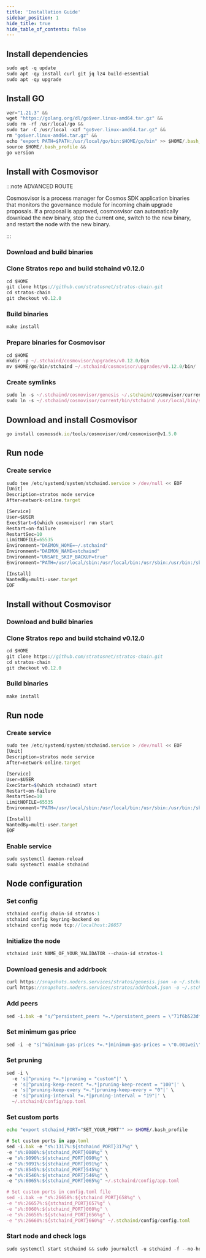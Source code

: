 ```yaml
---
title: 'Installation Guide'
sidebar_position: 1
hide_title: true
hide_table_of_contents: false
---
```



<PageTitle
  iconUrl="img/stratos-icon.svg"
  title="Stratos Installation Guide"
  chainId="stratos-1"
  version="v0.12.0"
/>

## Install dependencies

```js
sudo apt -q update
sudo apt -qy install curl git jq lz4 build-essential
sudo apt -qy upgrade
```

## Install GO

```js
ver="1.21.3" &&
wget "https://golang.org/dl/go$ver.linux-amd64.tar.gz" &&
sudo rm -rf /usr/local/go &&
sudo tar -C /usr/local -xzf "go$ver.linux-amd64.tar.gz" &&
rm "go$ver.linux-amd64.tar.gz" &&
echo "export PATH=$PATH:/usr/local/go/bin:$HOME/go/bin" >> $HOME/.bash_profile &&
source $HOME/.bash_profile &&
go version
```

## Install with Cosmovisor

:::note ADVANCED ROUTE

Cosmosvisor is a process manager for Cosmos SDK application binaries that monitors the governance module for incoming chain upgrade proposals. If a proposal is approved, cosmosvisor can automatically download the new binary, stop the current one, switch to the new binary, and restart the node with the new binary.

:::

### Download and build binaries

### Clone Stratos repo and build stchaind v0.12.0

```js
cd $HOME
git clone https://github.com/stratosnet/stratos-chain.git
cd stratos-chain
git checkout v0.12.0
```

### Build binaries

```js
make install
```

### Prepare binaries for Cosmovisor

```js
cd $HOME
mkdir -p ~/.stchaind/cosmovisor/upgrades/v0.12.0/bin
mv $HOME/go/bin/stchaind ~/.stchaind/cosmovisor/upgrades/v0.12.0/bin/
```

### Create symlinks

```js
sudo ln -s ~/.stchaind/cosmovisor/genesis ~/.stchaind/cosmovisor/current -f
sudo ln -s ~/.stchaind/cosmovisor/current/bin/stchaind /usr/local/bin/stchaind -f
```

## Download and install Cosmovisor

```js
go install cosmossdk.io/tools/cosmovisor/cmd/cosmovisor@v1.5.0
```

## Run node

### Create service

```js
sudo tee /etc/systemd/system/stchaind.service > /dev/null << EOF
[Unit]
Description=stratos node service
After=network-online.target

[Service]
User=$USER
ExecStart=$(which cosmovisor) run start
Restart=on-failure
RestartSec=10
LimitNOFILE=65535
Environment="DAEMON_HOME=~/.stchaind"
Environment="DAEMON_NAME=stchaind"
Environment="UNSAFE_SKIP_BACKUP=true"
Environment="PATH=/usr/local/sbin:/usr/local/bin:/usr/sbin:/usr/bin:/sbin:/bin:/usr/games:/usr/local/games:/snap/bin:~/.stchaind/cosmovisor/current/bin"

[Install]
WantedBy=multi-user.target
EOF
```

## Install without Cosmovisor

### Download and build binaries

### Clone Stratos repo and build stchaind v0.12.0

```js
cd $HOME
git clone https://github.com/stratosnet/stratos-chain.git
cd stratos-chain
git checkout v0.12.0
```

### Build binaries

```js
make install
```

## Run node

### Create service

```js
sudo tee /etc/systemd/system/stchaind.service > /dev/null << EOF
[Unit]
Description=stratos node service
After=network-online.target

[Service]
User=$USER
ExecStart=$(which stchaind) start
Restart=on-failure
RestartSec=10
LimitNOFILE=65535
Environment="PATH=/usr/local/sbin:/usr/local/bin:/usr/sbin:/usr/bin:/sbin:/bin:/usr/games:/usr/local/games:/snap/bin"

[Install]
WantedBy=multi-user.target
EOF
```

### Enable service

```js
sudo systemctl daemon-reload
sudo systemctl enable stchaind
```

## Node configuration

### Set config

```js
stchaind config chain-id stratos-1
stchaind config keyring-backend os
stchaind config node tcp://localhost:26657
```

### Initialize the node

```js
stchaind init NAME_OF_YOUR_VALIDATOR --chain-id stratos-1
```

### Download genesis and addrbook

```js
curl https://snapshots.noders.services/stratos/genesis.json -o ~/.stchaind/config/genesis.json
curl https://snapshots.noders.services/stratos/addrbook.json -o ~/.stchaind/config/addrbook.json
```

### Add peers

```js
sed -i.bak -e "s/^persistent_peers *=.*/persistent_peers = \"71f6b523df0c5cbb1995a14e7eac46a9befcad37@stratos-rpc.noders.services:21856\"/" ~/.stchaind/config/config.toml
```

### Set minimum gas price

```js
sed -i -e "s|^minimum-gas-prices *=.*|minimum-gas-prices = \"0.001wei\"|" ~/.stchaind/config/app.toml
```

### Set pruning

```js
sed -i \
  -e 's|^pruning *=.*|pruning = "custom"|' \
  -e 's|^pruning-keep-recent *=.*|pruning-keep-recent = "100"|' \
  -e 's|^pruning-keep-every *=.*|pruning-keep-every = "0"|' \
  -e 's|^pruning-interval *=.*|pruning-interval = "19"|' \
  ~/.stchaind/config/app.toml
```

### Set custom ports

```bash
echo "export stchaind_PORT="SET_YOUR_PORT"" >> $HOME/.bash_profile
```

```js
# Set custom ports in app.toml
sed -i.bak -e "s%:1317%:${stchaind_PORT}317%g" \
-e "s%:8080%:${stchaind_PORT}080%g" \
-e "s%:9090%:${stchaind_PORT}090%g" \
-e "s%:9091%:${stchaind_PORT}091%g" \
-e "s%:8545%:${stchaind_PORT}545%g" \
-e "s%:8546%:${stchaind_PORT}546%g" \
-e "s%:6065%:${stchaind_PORT}065%g" ~/.stchaind/config/app.toml

# Set custom ports in config.toml file
sed -i.bak -e "s%:26658%:${stchaind_PORT}658%g" \
-e "s%:26657%:${stchaind_PORT}657%g" \
-e "s%:6060%:${stchaind_PORT}060%g" \
-e "s%:26656%:${stchaind_PORT}656%g" \
-e "s%:26660%:${stchaind_PORT}660%g" ~/.stchaind/config/config.toml
```

### Start node and check logs

```js
sudo systemctl start stchaind && sudo journalctl -u stchaind -f --no-hostname -o cat
```
